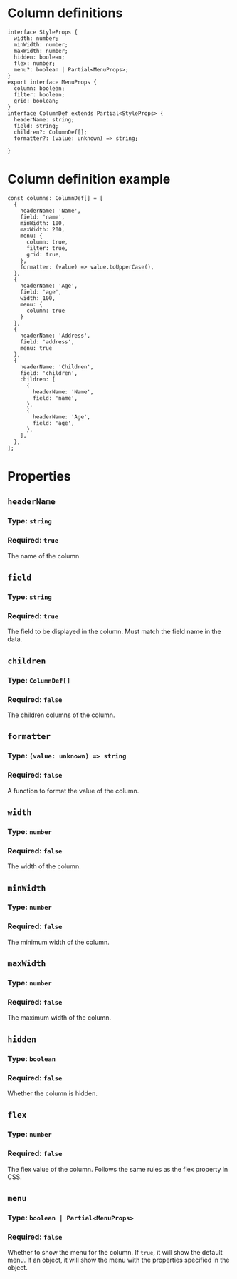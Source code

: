 # Column definitions

```tsx
interface StyleProps {
  width: number;
  minWidth: number;
  maxWidth: number;
  hidden: boolean;
  flex: number;
  menu?: boolean | Partial<MenuProps>;
}
export interface MenuProps {
  column: boolean;
  filter: boolean;
  grid: boolean;
}
interface ColumnDef extends Partial<StyleProps> {
  headerName: string;
  field: string;
  children?: ColumnDef[];
  formatter?: (value: unknown) => string;

}
```

# Column definition example

```tsx
const columns: ColumnDef[] = [
  {
    headerName: 'Name',
    field: 'name',
    minWidth: 100,
    maxWidth: 200,
    menu: {
      column: true,
      filter: true,
      grid: true,
    },
    formatter: (value) => value.toUpperCase(),
  },
  {
    headerName: 'Age',
    field: 'age',
    width: 100,
    menu: {
      column: true
    }
  },
  {
    headerName: 'Address',
    field: 'address',
    menu: true
  },
  {
    headerName: 'Children',
    field: 'children',
    children: [
      {
        headerName: 'Name',
        field: 'name',
      },
      {
        headerName: 'Age',
        field: 'age',
      },
    ],
  },
];
```

# Properties

## `headerName`
### Type: `string`
### Required: `true`

The name of the column.

## `field`
### Type: `string`
### Required: `true`

The field to be displayed in the column. Must match the field name in the data.

## `children`
### Type: `ColumnDef[]`
### Required: `false`
 
The children columns of the column.

## `formatter`
### Type: `(value: unknown) => string`
### Required: `false`

A function to format the value of the column.

## `width`
### Type: `number`
### Required: `false`

The width of the column.

## `minWidth`
### Type: `number`
### Required: `false`

The minimum width of the column.

## `maxWidth`
### Type: `number`
### Required: `false`

The maximum width of the column.

## `hidden`
### Type: `boolean`
### Required: `false`

Whether the column is hidden.

## `flex`
### Type: `number`
### Required: `false`

The flex value of the column. Follows the same rules as the flex property in CSS.

## `menu`
### Type: `boolean | Partial<MenuProps>`
### Required: `false`

Whether to show the menu for the column. If `true`, it will show the default menu. If an object, it will show the menu with the properties specified in the object.
